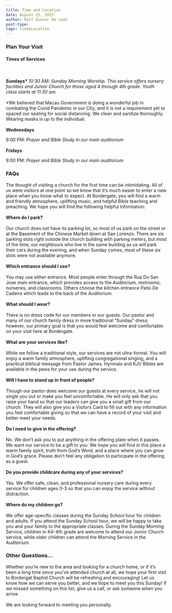 ```yaml
---
title: Time and Location
date: August 15, 2015
author: Ralf Quezar De Leon
post-type:
tags: time&Location
---
```


### Plan Your Visit ###

#### **Times of Services** ####
\
\
**Sundays\***
10:30 AM: *Sunday Morning Worship. This service offers nursery facilities and Junior Church for those aged 4 through 4th grade. Youth class starts at 11:30 am.*
\
\
\*We believed that Macau Government is doing a wonderful job in combating the Covid Pandemic in our City, and it is not a requirement yet to spaced our seating for social distancing. We clean and sanitize thoroughly. Wearing masks is up to the individual. 
\
\
**Wednesdays**

9:00 PM: *Prayer and Bible Study in our main auditorium*
\
\
**Fridays**

9:00 PM: *Prayer and Bible Study in our main auditorium*

### FAQs

The thought of visiting a church for the first time can be intimidating. All of us were visitors at one point so we know that it’s much easier to enter a new place when you know what to expect. At Bordergate, you will find a warm and friendly atmosphere, uplifting music, and helpful Bible teaching and preaching. We hope you will find the following helpful information:\
\
**Where do I park?**
\
\
Our church does not have its parking lot, so most of us park on the street or at the Basement of the Chinese Market down at San Lorenzo. There are six parking slots right outside the church building with parking meters, but most of the time, our neighbours who live in the same building as us will park their cars during the evening, and when Sunday comes, most of these six slots were not available anymore.
\
\
**Which entrance should I use?**
\
\
You may use either entrance. Most people enter through the Rua Do San Jose main entrance, which provides access to the Auditorium, restrooms, nurseries, and classrooms. Others choose the kitchen entrance Patio De Cadeira which leads to the back of the Auditorium.
\
\
**What should I wear?**
\
\
There is no dress code for our members or our guests. Our pastor and many of our church family dress in more traditional “Sunday” dress; however, our primary goal is that you would feel welcome and comfortable on your visit here at Bordergate.
\
\
**What are your services like?**
\
\
While we follow a traditional style, our services are not ultra-formal. You will enjoy a warm family atmosphere, uplifting congregational singing, and a practical biblical message from Pastor James. Hymnals and KJV Bibles are available in the pews for your use during the service.
\
\
**Will I have to stand up in front of people?**
\
\
Though our pastor does welcome our guests at every service, he will not single you out or make you feel uncomfortable. He will only ask that you raise your hand so that our leaders can give you a small gift from our church. They will also give you a Visitors Card to fill out with any information you feel comfortable giving so that we can have a record of your visit and better meet your needs.
\
\
**Do I need to give in the offering?**
\
\
No. We don’t ask you to put anything in the offering plate when it passes. We want our service to be a gift to you. We hope you will find in this place a warm family spirit, truth from God’s Word, and a place where you can grow in God’s grace. Please don’t feel any obligation to participate in the offering as a guest.
\
\
**Do you provide childcare during any of your services?**
\
\
Yes. We offer safe, clean, and professional nursery care during every service for children ages 0-3 so that you can enjoy the service without distraction. 
\
\
**Where do my children go?**
\
\
We offer age-specific classes during the Sunday School hour for children and adults. If you attend the Sunday School hour, we will be happy to take you and your family to the appropriate classes. During the Sunday Morning Service, children in K4-4th grade are welcome to attend our Junior Church service, while older children can attend the Morning Service in the Auditorium.

### Other Questions…

Whether you’re new to the area and looking for a church home, or if it’s been a long time since you’ve attended church at all, we hope your first visit to Bordergat Baptist Church will be refreshing and encouraging! Let us know how we can serve you better, and we hope to meet you this Sunday! If we missed something on this list, give us a call, or ask someone when you arrive
\
\
We are looking forward to meeting you personally.
